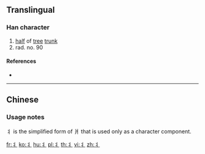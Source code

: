 {{character info/new}}
{{also|爿}}<!-- may be replaced by zh-forms -->

==Translingual==
{{stroke order|type=animate}}

===Han character===
{{Han char|rn=90|rad=爿|as=00|sn=4|var=1|four=|canj=IML,XIML}}

# [[half]] of [[tree]] [[trunk]]
# rad. no. 90

====References====
* {{Han ref|kx=0079.021|hdz=10028.061|uh=4E2C|ud=20012}}

----

==Chinese==
{{zh-see|爿|v}}

===Usage notes===
丬 is the simplified form of 爿 that is used only as a character component.

[[Category:CJKV radicals| ]]

[[fr:丬]]
[[ko:丬]]
[[hu:丬]]
[[pl:丬]]
[[th:丬]]
[[vi:丬]]
[[zh:丬]]
